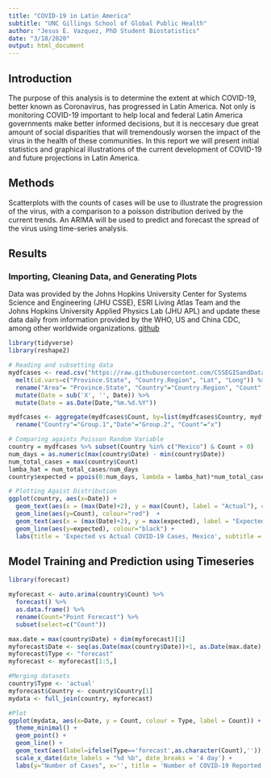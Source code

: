 ```yaml
---
title: "COVID-19 in Latin America"
subtitle: "UNC Gillings School of Global Public Health"
author: "Jesus E. Vazquez, PhD Student Biostatistics"
date: "3/18/2020"
output: html_document
---
```


## Introduction

The purpose of this analysis is to determine the extent at which COVID-19, better known as Coronavirus, has progressed in Latin America. Not only is monitoring COVID-19 important to help local and federal Latin America governments make better informed decisions, but it is neccesary due great amount of social disparities that will tremendously worsen the impact of the virus in the health of these communities. In this report we will present initial statistics and graphical illustrations of the current development of COVID-19 and future projections in Latin America. 

## Methods

Scatterplots with the counts of cases will be use to illustrate the progression of the virus, with a comparison to a poisson distribution derived by the current trends. An ARIMA will be used to predict and forecast the spread of the virus using time-series analysis.

## Results

### Importing, Cleaning Data, and Generating Plots

Data was provided by the Johns Hopkins University Center for Systems Science and Engineering (JHU CSSE), ESRI Living Atlas Team and the Johns Hopkins University Applied Physics Lab (JHU APL) and update these data daily from information provided by the WHO, US and China CDC, among other worldwide organizations. [github](https://github.com/CSSEGISandData/COVID-19)

```R
library(tidyverse)
library(reshape2)

# Reading and subsetting data
mydfcases <- read.csv("https://raw.githubusercontent.com/CSSEGISandData/COVID-19/master/csse_covid_19_data/csse_covid_19_time_series/time_series_covid19_confirmed_global.csv") %>%
  melt(id.vars=c("Province.State", "Country.Region", "Lat", "Long")) %>%
  rename("Area"= "Province.State", "Country"="Country.Region", "Count" = 'value', 'Date' = 'variable') %>%
  mutate(Date = sub('X', '', Date)) %>%
  mutate(Date = as.Date(Date,"%m.%d.%Y"))

mydfcases <- aggregate(mydfcases$Count, by=list(mydfcases$Country, mydfcases$Date), FUN=sum) %>%
  rename("Country"="Group.1","Date"="Group.2", "Count"="x")
```

```R
# Comparing againts Poisson Random Variable
country = mydfcases %>% subset(Country %in% c("Mexico") & Count > 0)
num_days = as.numeric(max(country$Date) - min(country$Date))
num_total_cases = max(country$Count)
lamba_hat = num_total_cases/num_days
country$expected = ppois(0:num_days, lambda = lamba_hat)*num_total_cases

# Plotting Agaist Distribution 
ggplot(country, aes(x=Date)) +  
  geom_text(aes(x = (max(Date)+2), y = max(Count), label = "Actual"), colour = 'red') + 
  geom_line(aes(y=Count), colour="red")  + 
  geom_text(aes(x = (max(Date)+2), y = max(expected), label = "Expected"), colour = 'black') +
  geom_line(aes(y=expected), colour="black") +  
  labs(title = 'Expected vs Actual COVID-19 Cases, Mexico', subtitle = 'Approximation with Poisson Model', y = 'Cases', x= '')
```

## Model Training and Prediction using Timeseries

```R
library(forecast)

myforecast <- auto.arima(country$Count) %>% 
  forecast() %>% 
  as.data.frame() %>%
  rename(Count="Point Forecast") %>%
  subset(select=c("Count"))

max.date = max(country$Date) + dim(myforecast)[1]
myforecast$Date <- seq(as.Date(max(country$Date))+1, as.Date(max.date), by="days")
myforecast$Type <- "forecast" 
myforecast <- myforecast[1:5,]

#Merging datasets 
country$Type <- 'actual'
myforecast$Country <- country$Country[1]
mydata <- full_join(country, myforecast)

#Plot
ggplot(mydata, aes(x=Date, y = Count, colour = Type, label = Count)) +  
  theme_minimal() +
  geom_point() + 
  geom_line() +
  geom_text(aes(label=ifelse(Type=='forecast',as.character(Count),'')),hjust=1.5,vjust=0) +
  scale_x_date(date_labels = "%d %b", date_breaks = '4 day') +
  labs(y="Number of Cases", x='', title = 'Number of COVID-19 Reported Cases, Mexico', subtitle = 'Actual and Forecast using ARIMA Timeseries Model, 5 Day Projection')
```


